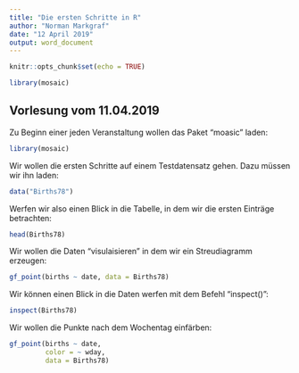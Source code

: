 ```yaml
---
title: "Die ersten Schritte in R"
author: "Norman Markgraf"
date: "12 April 2019"
output: word_document
---
```


```r
knitr::opts_chunk$set(echo = TRUE)

library(mosaic)

```

## Vorlesung vom 11.04.2019

Zu Beginn einer jeden Veranstaltung wollen das Paket "moasic" laden:

```r
library(mosaic)
```

Wir wollen die ersten Schritte auf einem Testdatensatz gehen. Dazu müssen wir ihn laden:

```r
data("Births78")
```


Werfen wir also einen Blick in die Tabelle, in dem wir die ersten Einträge betrachten:

```r
head(Births78)
```

Wir wollen die Daten "visulaisieren" in dem wir ein Streudiagramm erzeugen:

```r
gf_point(births ~ date, data = Births78)
```


Wir können einen Blick in die Daten werfen mit dem Befehl "inspect()":

```r
inspect(Births78)
```

Wir wollen die Punkte nach dem Wochentag einfärben:

```r
gf_point(births ~ date, 
         color = ~ wday,
         data = Births78)
```









